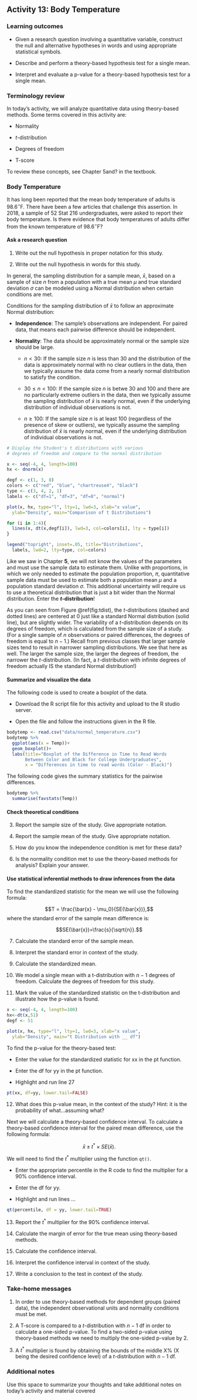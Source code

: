 ## Activity 13:  Body Temperature

\setstretch{1}

### Learning outcomes

* Given a research question involving a quantitative variable, construct the null and alternative hypotheses
  in words and using appropriate statistical symbols.
  
* Describe and perform a theory-based hypothesis test for a single mean.

* Interpret and evaluate a p-value for a theory-based hypothesis test for a single mean.

### Terminology review

In today's activity, we will analyze quantitative data using theory-based methods. Some terms covered in this activity are:

* Normality

* $t$-distribution

* Degrees of freedom

* T-score

To review these concepts, see Chapter 5and? in the textbook.

### Body Temperature

It has long been reported that the mean body temperature of adults is $98.6^{\circ}$F.  There have been a few articles that challenge this assertion.  In 2018, a sample of 52 Stat 216 undergraduates, were asked to report their body temperature.  Is there evidence that body temperatures of adults differ from the known temperature of $98.6^{\circ}$F?

#### Ask a research question {-}

1. Write out the null hypothesis in proper notation for this study.  

\vspace{0.8in}

2. Write out the null hypothesis in words for this study.

\vspace{0.5in}

In general, the sampling distribution for a sample mean, $\bar{x}$, based on a sample of size $n$ from a population with a true mean $\mu$ and true standard deviation $\sigma$ can be modeled using a Normal distribution when certain conditions are met.

Conditions for the sampling distribution of $\bar{x}$ to follow an approximate Normal distribution:

* **Independence**: The sample’s observations are independent.  For paired data, that means each pairwise difference should be independent.

* **Normality**: The data should be approximately normal or the sample size should be large.

    - $n < 30$: If the sample size $n$ is less than 30 and the distribution of the data is approximately normal with no clear outliers in the data, then we typically assume the data come from a nearly normal distribution to satisfy the condition.

    - $30 \leq n < 100$: If the sample size $n$ is betwe 30 and 100 and there are no particularly extreme outliers in the data, then we typically assume the sampling distribution of $\bar{x}$ is nearly normal, even if the underlying distribution of individual observations is not.
    
    - $n \geq 100$: If the sample size $n$ is at least 100 (regardless of the presence of skew or outliers), we typically assume the sampling distribution of $\bar{x}$ is nearly normal, even if the underlying distribution of individual observations is not.
 
```r
# Display the Student's t distributions with various
# degrees of freedom and compare to the normal distribution

x <- seq(-4, 4, length=100)
hx <- dnorm(x)

degf <- c(1, 3, 8)
colors <- c("red", "blue", "chartreuse4", "black")
type <- c(3, 4, 2, 1)
labels <- c("df=1", "df=3", "df=8", "normal")

plot(x, hx, type="l", lty=1, lwd=3, xlab="x value",
  ylab="Density", main="Comparison of t Distributions")

for (i in 1:4){
  lines(x, dt(x,degf[i]), lwd=3, col=colors[i], lty = type[i])
}

legend("topright", inset=.05, title="Distributions",
  labels, lwd=2, lty=type, col=colors)
```
    
 
Like we saw in Chapter **5**, we will not know the values of the parameters and must use the sample data to estimate them.  Unlike with proportions, in which we only needed to estimate the population proportion, $\pi$, quantitative sample data must be used to estimate both a population mean $\mu$ and a population standard deviation $\sigma$. This additional uncertainty will require us to use a theoretical distribution that is just a bit wider than the Normal distribution. Enter the **$t$-distribution**!


As you can seen from Figure \@ref(fig:tdist), the $t$-distributions (dashed and dotted lines) are centered at 0 just like a standard Normal distribution (solid line), but are slightly wider.  The variability of a $t$-distribution depends on its degrees of freedom, which is calculated from the sample size of a study.  (For a single sample of $n$ observations or paired differences, the degrees of freedom is equal to $n-1$.) Recall from previous classes that larger sample sizes tend to result in narrower sampling distributions.  We see that here as well.  The larger the sample size, the larger the degrees of freedom, the narrower the $t$-distribution.  (In fact, a $t$-distribution with infinite degrees of freedom actually IS the standard Normal distribution!)


#### Summarize and visualize the data {-}

The following code is used to create a boxplot of the data.

* Download the R script file for this activity and upload to the R studio server.

* Open the file and follow the instructions given in the R file.

```r
bodytemp <- read.csv("data/normal_temperature.csv")
bodytemp %>%
  ggplot(aes(x = Temp))+
  geom_boxplot()+
  labs(title="Boxplot of the Difference in Time to Read Words 
       Between Color and Black for College Undergraduates",
       x = "Differences in time to read words (Color - Black)")
```

The following code gives the summary statistics for the pairwise differences.

```r
bodytemp %>% 
  summarise(favstats(Temp))
```
#### Check theoretical conditions {-}

3. Report the sample size of the study. Give appropriate notation.

\vspace{0.2in}

4. Report the sample mean of the study.  Give appropriate notation.

\vspace{0.2in}

5.  How do you know the independence condition is met for these data?
\vspace{0.8in}

6. Is the normality condition met to use the theory-based methods for analysis?  Explain your answer.
\vspace{1in}

#### Use statistical inferential methods to draw inferences from the data {-}


To find the standardized statistic for the mean we will use the following formula:

$$T = \frac{\bar{x} - \mu_0}{SE(\bar{x})},$$
where the standard error of the sample mean difference is:

$$SE(\bar{x})=\frac{s}{\sqrt{n}}.$$

7.  Calculate the standard error of the sample mean.

\vspace{0.5in}

8. Interpret the standard error in context of the study.

\vspace{1in}

9.  Calculate the standardized mean.

\vspace{1in}

10. We model a single mean with a t-distribution with $n-1$ degrees of freedom.  Calculate the degrees of freedom for this study.

\vspace{0.2in}

11. Mark the value of the standardized statistic on the t-distribution and illustrate how the p-value is found.

```r

x <- seq(-4, 4, length=100)
hx<-dt(x,51)
degf <- 51

plot(x, hx, type="l", lty=1, lwd=3, xlab="x value",
  ylab="Density", main="t Distribution with __ df")

```

To find the p-value for the theory-based test: 

* Enter the value for the standardized statistic for xx in the pt function.  

* Enter the df for yy in the pt function.

* Highlight and run line 27

```r
pt(xx, df=yy, lower.tail=FALSE)
```

12.  What does this p-value mean, in the context of the study?  Hint: it is the probability of what...assuming what?
\vspace{1in}

Next we will calculate a theory-based confidence interval.  To calculate a theory-based confidence interval for the paired mean difference, use the following formula:

$$\bar{x}\pm t^* \times SE(\bar{x}).$$

We will need to find the $t^*$ multiplier using the function `qt()`. 

* Enter the appropriate percentile in the R code to find the multiplier for a 90\% confidence interval.

* Enter the df for yy. 

* Highlight and run lines ...

```r
qt(percentile, df = yy, lower.tail=TRUE)
```


13. Report the $t^*$ multiplier for the 90\% confidence interval.

\vspace{0.2in}

14.  Calculate the margin of error for the true mean using theory-based methods.

\vspace{0.6in}

15.  Calculate the confidence interval.

\vspace{0.6in}


16.  Interpret the confidence interval in context of the study.

\vspace{1in}

17.  Write a conclusion to the test in context of the study.
\vspace{0.6in}

### Take-home messages

1.  In order to use theory-based methods for dependent groups (paired data), the independent observational units and normality conditions must be met.  

2.  A T-score is compared to a $t$-distribution with $n - 1$ df in order to calculate a one-sided p-value. To find a two-sided p-value using theory-based methods we need to multiply the one-sided p-value by 2.  

3.  A $t^*$ multiplier is found by obtaining the bounds of the middle X% (X being the desired confidence level) of a $t$-distribution with $n - 1$ df.


### Additional notes

Use this space to summarize your thoughts and take additional notes on today's activity and material covered

\newpage
